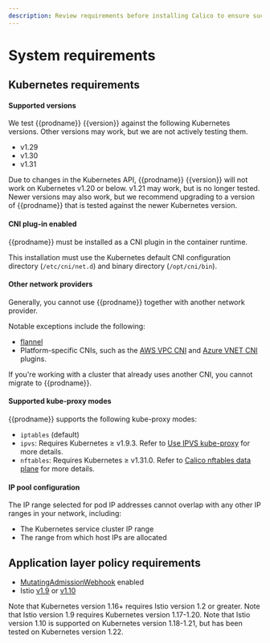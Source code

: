 ```yaml
---
description: Review requirements before installing Calico to ensure success.
---
```



# System requirements

<ReqsSys orch='Kubernetes' />

## Kubernetes requirements

#### Supported versions

We test {{prodname}} {{version}} against the following Kubernetes versions. Other versions may work, but we are not actively testing them.

- v1.29
- v1.30
- v1.31

Due to changes in the Kubernetes API, {{prodname}} {{version}} will not work
on Kubernetes v1.20 or below. v1.21 may work, but is no longer tested.
Newer versions may also work, but we recommend upgrading to a version of {{prodname}}
that is tested against the newer Kubernetes version.

#### CNI plug-in enabled

{{prodname}} must be installed as a CNI plugin in the container runtime.

This installation must use the Kubernetes default CNI configuration directory (`/etc/cni/net.d`) and binary directory (`/opt/cni/bin`).

#### Other network providers

Generally, you cannot use {{prodname}} together with another network provider.

Notable exceptions include the following:

* [flannel](flannel/index.mdx)
* Platform-specific CNIs, such as the [AWS VPC CNI](https://github.com/aws/amazon-vpc-cni-k8s/blob/master/README.md) and [Azure VNET CNI](https://github.com/Azure/azure-container-networking/blob/master/docs/cni.md) plugins.

If you're working with a cluster that already uses another CNI, you cannot migrate to {{prodname}}.

#### Supported kube-proxy modes

{{prodname}} supports the following kube-proxy modes:

- `iptables` (default)
- `ipvs`: Requires Kubernetes &#8805;  v1.9.3. Refer to [Use IPVS kube-proxy](../../networking/configuring/use-ipvs.mdx) for more details.
- `nftables`: Requires Kubernetes &#8805;  v1.31.0. Refer to [Calico nftables data plane](nftables.mdx) for more details.

#### IP pool configuration

The IP range selected for pod IP addresses cannot overlap with any other
IP ranges in your network, including:

- The Kubernetes service cluster IP range
- The range from which host IPs are allocated

## Application layer policy requirements

- [MutatingAdmissionWebhook](https://kubernetes.io/docs/reference/access-authn-authz/admission-controllers/#mutatingadmissionwebhook) enabled
- Istio [v1.9](https://istio.io/v1.9/) or [v1.10](https://archive.istio.io/v1.10/)

Note that Kubernetes version 1.16+ requires Istio version 1.2 or greater.
Note that Istio version 1.9 requires Kubernetes version 1.17-1.20.
Note that Istio version 1.10 is supported on Kubernetes version 1.18-1.21, but has been tested on Kubernetes version 1.22.

<ReqsKernel />
